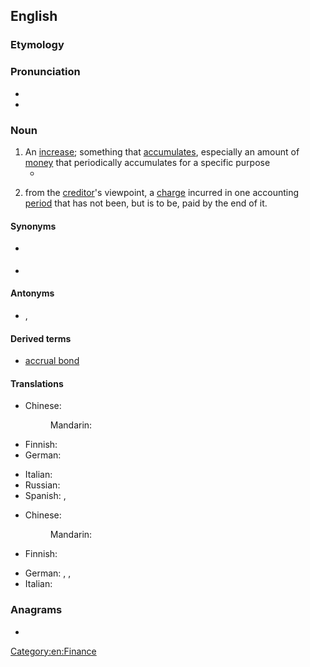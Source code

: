 ==English==

===Etymology===
{{suffix|en|accrue|al}}

===Pronunciation===
* {{IPA|en|/əˈkɹuːəl/}}
* {{audio|en|LL-Q1860 (eng)-Vealhurl-accrual.wav|Audio (Southern England)}}

===Noun===
{{wikipedia}}
{{en-noun}}

# An [[increase]]; something that [[accumulate]]s, especially an amount of [[money]] that periodically accumulates for a specific purpose
#* {{quote-book|en|1985|Medury Bhaskara Rao|Foreign Collaboration Agreements: Some Issues: an Intensive Study of Income-tax, Foreign Exchange & Other Related Problems||104|The finding out of the source '''accrual''' or arisal of income is not material as the incidence of charge is dependent on the place of '''accrual''' or arisal of income.|url=https://books.google.com/books?id=uLMcAAAAMAAJ&q=%22arisal%22&dq=%22arisal%22&hl=en&sa=X&ved=0ahUKEwiEsemS1avjAhWEw1QKHbwkCW4Q6AEIWTAJ}}
# {{lb|en|accounting}} from the [[creditor]]'s viewpoint, a [[charge]] incurred in one accounting [[period]] that has not been, but is to be, paid by the end of it.

====Synonyms====
* {{sense|an increase}} {{l|en|arisal}}
* {{sense|accounting}} {{l|en|deferral}}

====Antonyms====
* {{sense|accounting}} {{l|en|deferral}}, {{l|en|prepayment}}

====Derived terms====
* [[accrual bond]]

====Translations====
{{trans-top|an increase}}
* Chinese:
*: Mandarin: {{t-needed|cmn}}
* Finnish: {{t|fi|kertymä}}
* German: {{t+|de|Zuwachs|m}}
{{trans-mid}}
* Italian: {{t+|it|accumulo|m}}
* Russian: {{t+|ru|накопле́ние}}
* Spanish: {{t+|es|incremento|m}}, {{t+|es|acumulación|f}}
{{trans-bottom}}

{{trans-top|an accounting charge}}
* Chinese:
*: Mandarin: {{t-needed|cmn}}
* Finnish: {{t|fi|siirtovelka}}
{{trans-mid}}
* German: {{t|de|abgegrenzte Schulden|f}}, {{t|de|Abgrenzungsposten|m}}, {{t|de|Rechnungsabgrenzungsposten|m}}
* Italian: {{t+|it|rateo|m}}
{{trans-bottom}}

===Anagrams===
* {{anagrams|en|a=aacclru|caracul}}


[[Category:en:Finance]]